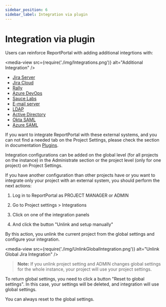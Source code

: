 ```yaml
---
sidebar_position: 6
sidebar_label: Integration via plugin
---
```


# Integration via plugin

Users can reinforce ReportPortal with adding additional integrtions with:

<media-view src={require('./img/Integrations.png')} alt="Additional Integration" />

* [Jira Server](/plugins/JiraServer)
* [Jira Cloud](/plugins/JiraCloud)
* [Rally](/plugins/Rally)
* [Azure DevOps](/plugins/AzureDevOpsBTS)
* [Sauce Labs](/plugins/SauceLabs)
* [E-mail server](/plugins/EmailServer)
* [LDAP](/reportportal-configuration/authorization/LDAP)
* [Active Directory](/reportportal-configuration/authorization/ActiveDirectory)
* [Okta SAML](/reportportal-configuration/authorization/SAMLProvider/OktaSAML)
* [Azure SAML](/reportportal-configuration/authorization/SAMLProvider/AzureSAML)

If you want to integrate ReportPortal with these external systems, and you can not find a needed tab on the Project Settings, please check the section in documentation [Plugins](/category/plugins).

Integration configurations can be added on the global level (for all projects on the instance) in the Administrate section or the project level (only for one project) on Project Settings.

If you have another configuration than other projects have or you want to integrate only your project with an external system, you should perform the next actions:

1. Log in to ReportPortal as PROJECT MANAGER or ADMIN

2. Go to Project settings > Integrations

3. Click on one of the integration panels

4. And click the button "Unlink and setup manually"

By this action, you unlink the current project from the global settings and configure your integration.

<media-view src={require('./img/UnlinkGlobalIntegration.png')} alt="Unlink Global Jira Integration" />

>**Note:**
> If you unlink project setting and ADMIN changes global settings for the whole instance, your project will use your project settings.

To return global settings, you need to click a button "Reset to global settings".
In this case, your settings will be deleted, and integration will use global settings.

You can always reset to the global settings.